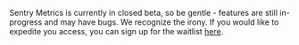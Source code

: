 <Note title="Now in beta!">

Sentry Metrics is currently in closed beta, so be gentle - features are still in-progress and may have bugs. We recognize the irony.
If you would like to expedite you access, you can sign up for the waitlist [here](https://sentry.io/lp/metrics/).

</Note>
